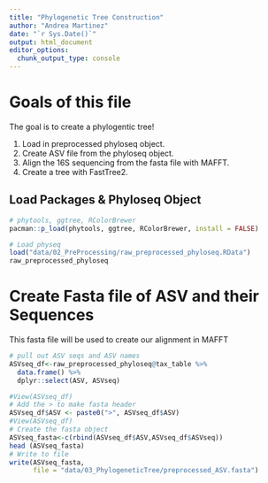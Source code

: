 ```yaml
---
title: "Phylogenetic Tree Construction"
author: "Andrea Martinez"
date: "`r Sys.Date()`"
output: html_document
editor_options: 
  chunk_output_type: console
---
```

# Goals of this file

The goal is to create a phylogentic tree!

1. Load in preprocessed phyloseq object.
2. Create ASV file from the phyloseq object.
3. Align the 16S sequencing from the fasta file with MAFFT.
4. Create a tree with FastTree2.



## Load Packages & Phyloseq Object
```r
# phytools, ggtree, RColorBrewer
pacman::p_load(phytools, ggtree, RColorBrewer, install = FALSE)

# Load physeq
load("data/02_PreProcessing/raw_preprocessed_phyloseq.RData")
raw_preprocessed_phyloseq
```

# Create Fasta file of ASV and their Sequences

This fasta file will be used to create our alignment in MAFFT

```r
# pull out ASV seqs and ASV names
ASVseq_df<-raw_preprocessed_phyloseq@tax_table %>%
  data.frame() %>%
  dplyr::select(ASV, ASVseq)

#View(ASVseq_df)
# Add the > to make fasta header
ASVseq_df$ASV <- paste0(">", ASVseq_df$ASV)
#View(ASVseq_df)
# Create the fasta object
ASVseq_fasta<-c(rbind(ASVseq_df$ASV,ASVseq_df$ASVseq))
head (ASVseq_fasta)
# Write to file
write(ASVseq_fasta,
      file = "data/03_PhylogeneticTree/preprocessed_ASV.fasta")
```


